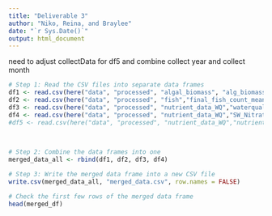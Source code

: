 ```yaml
---
title: "Deliverable 3"
author: "Niko, Reina, and Braylee"
date: "`r Sys.Date()`"
output: html_document
---
```


need to adjust collectData for df5 and combine collect year and collect month
```r
# Step 1: Read the CSV files into separate data frames
df1 <- read.csv(here("data", "processed", "algal_biomass", "alg_biomass_means.csv")) 
df2 <- read.csv(here("data", "processed", "fish","final_fish_count_means.csv"))
df3 <- read.csv(here("data", "processed", "nutrient_data_WQ","waterqual_means.csv"))
df4 <- read.csv(here("data", "processed", "nutrient_data_WQ","SW_Nitrate_means.csv"))
#df5 <- read.csv(here("data", "processed", "nutrient_data_WQ","nutrient_data_means.csv"))
                
  

# Step 2: Combine the data frames into one
merged_data_all <- rbind(df1, df2, df3, df4)

# Step 3: Write the merged data frame into a new CSV file
write.csv(merged_data_all, "merged_data.csv", row.names = FALSE)

# Check the first few rows of the merged data frame
head(merged_df)
```
